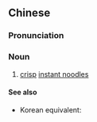 {{also|干脆面}}
==Chinese==
{{zh-forms|s=干脆面|t2=乾脆麪|type=21}}

===Pronunciation===
{{zh-pron
|m=gāncuìmiàn
|c=gon1 ceoi3 min6
|cat=n
}}

===Noun===
{{zh-noun}}

# [[crisp]] [[instant noodle]]s {{gloss|a snack}}

====See also====
* Korean equivalent: {{ko-l|뿌셔뿌셔}}